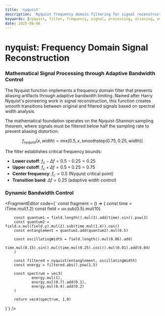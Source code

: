 ```yaml
---
title: 'nyquist'
description: 'Nyquist frequency domain filtering for signal reconstruction and adaptive aliasing prevention'
keywords: [nyquist, filter, frequency, signal, processing, aliasing, smoothstep, mix]
date: 2025-08-06
---
```



# nyquist: Frequency Domain Signal Reconstruction

### Mathematical Signal Processing through Adaptive Bandwidth Control

The Nyquist function implements a frequency domain filter that prevents aliasing artifacts through adaptive bandwidth limiting. Named after Harry Nyquist's pioneering work in signal reconstruction, this function creates smooth transitions between original and filtered signals based on spectral width analysis.

The mathematical foundation operates on the Nyquist-Shannon sampling theorem, where signals must be filtered below half the sampling rate to prevent aliasing distortion:

$$
f_{nyquist}(x, width) = \text{mix}(0.5, x, \text{smoothstep}(0.75, 0.25, width))
$$

The filter establishes critical frequency bounds:

- **Lower cutoff**: $f_c - \Delta f = 0.5 - 0.25 = 0.25$
- **Upper cutoff**: $f_c + \Delta f = 0.5 + 0.25 = 0.75$
- **Center frequency**: $f_c = 0.5$ (Nyquist critical point)
- **Transition band**: $\Delta f = 0.25$ (adaptive width control)

### Dynamic Bandwidth Control

<FragmentEditor
        code={`
const fragment = () => {
        const time = iTime.mul(1.2)
        const field = uv.sub(0.5).mul(10)

        const quantum1 = field.length().mul(3).add(time).sin().pow(3)
        const quantum2 = field.x.mul(field.y).mul(2).sub(time.mul(1.4)).cos()
        const entanglement = quantum1.add(quantum2).mul(0.5)

        const oscillatingWidth = field.length().mul(0.06).add(
                time.mul(0.15).sin().mul(time.mul(0.25).cos()).mul(0.01).add(0.04)
        )

        const filtered = nyquist(entanglement, oscillatingWidth)
        const energy = filtered.abs().pow(1.5)

        const spectrum = vec3(
                energy.mul(1),
                energy.mul(0.7).add(0.1),
                energy.mul(0.4).add(0.2)
        )

        return vec4(spectrum, 1.0)

}`}
/>
